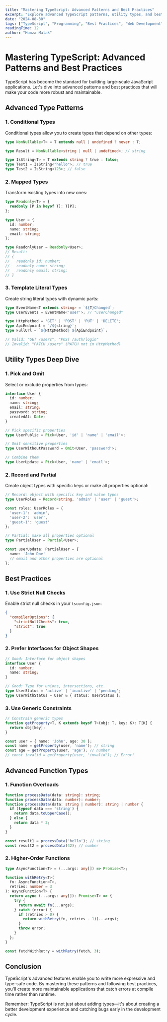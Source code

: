 ```yaml
---
title: "Mastering TypeScript: Advanced Patterns and Best Practices"
excerpt: "Explore advanced TypeScript patterns, utility types, and best practices to write more robust and maintainable code."
date: "2024-08-30"
tags: ["TypeScript", "Programming", "Best Practices", "Web Development"]
readingTime: 12
author: "Humza Malak"
---
```


# Mastering TypeScript: Advanced Patterns and Best Practices

TypeScript has become the standard for building large-scale JavaScript applications. Let's dive into advanced patterns and best practices that will make your code more robust and maintainable.

## Advanced Type Patterns

### 1. Conditional Types

Conditional types allow you to create types that depend on other types:

```typescript
type NonNullable<T> = T extends null | undefined ? never : T;

type Result = NonNullable<string | null | undefined>; // string

type IsString<T> = T extends string ? true : false;
type Test1 = IsString<"hello">; // true
type Test2 = IsString<123>; // false
```

### 2. Mapped Types

Transform existing types into new ones:

```typescript
type Readonly<T> = {
  readonly [P in keyof T]: T[P];
};

type User = {
  id: number;
  name: string;
  email: string;
};

type ReadonlyUser = Readonly<User>;
// Result:
// {
//   readonly id: number;
//   readonly name: string;
//   readonly email: string;
// }
```

### 3. Template Literal Types

Create string literal types with dynamic parts:

```typescript
type EventName<T extends string> = `${T}Changed`;
type UserEvents = EventName<'user'>; // "userChanged"

type HttpMethod = 'GET' | 'POST' | 'PUT' | 'DELETE';
type ApiEndpoint = `/${string}`;
type FullUrl = `${HttpMethod} ${ApiEndpoint}`;

// Valid: "GET /users", "POST /auth/login"
// Invalid: "PATCH /users" (PATCH not in HttpMethod)
```

## Utility Types Deep Dive

### 1. Pick and Omit

Select or exclude properties from types:

```typescript
interface User {
  id: number;
  name: string;
  email: string;
  password: string;
  createdAt: Date;
}

// Pick specific properties
type UserPublic = Pick<User, 'id' | 'name' | 'email'>;

// Omit sensitive properties
type UserWithoutPassword = Omit<User, 'password'>;

// Combine them
type UserUpdate = Pick<User, 'name' | 'email'>;
```

### 2. Record and Partial

Create object types with specific keys or make all properties optional:

```typescript
// Record: object with specific key and value types
type UserRoles = Record<string, 'admin' | 'user' | 'guest'>;

const roles: UserRoles = {
  'user-1': 'admin',
  'user-2': 'user',
  'guest-1': 'guest'
};

// Partial: make all properties optional
type PartialUser = Partial<User>;

const userUpdate: PartialUser = {
  name: 'John Doe'
  // email and other properties are optional
};
```

## Best Practices

### 1. Use Strict Null Checks

Enable strict null checks in your `tsconfig.json`:

```json
{
  "compilerOptions": {
    "strictNullChecks": true,
    "strict": true
  }
}
```

### 2. Prefer Interfaces for Object Shapes

```typescript
// Good: Interface for object shapes
interface User {
  id: number;
  name: string;
}

// Good: Type for unions, intersections, etc.
type UserStatus = 'active' | 'inactive' | 'pending';
type UserWithStatus = User & { status: UserStatus };
```

### 3. Use Generic Constraints

```typescript
// Constrain generic types
function getProperty<T, K extends keyof T>(obj: T, key: K): T[K] {
  return obj[key];
}

const user = { name: 'John', age: 30 };
const name = getProperty(user, 'name'); // string
const age = getProperty(user, 'age'); // number
// const invalid = getProperty(user, 'invalid'); // Error!
```

## Advanced Function Types

### 1. Function Overloads

```typescript
function processData(data: string): string;
function processData(data: number): number;
function processData(data: string | number): string | number {
  if (typeof data === 'string') {
    return data.toUpperCase();
  } else {
    return data * 2;
  }
}

const result1 = processData('hello'); // string
const result2 = processData(42); // number
```

### 2. Higher-Order Functions

```typescript
type AsyncFunction<T> = (...args: any[]) => Promise<T>;

function withRetry<T>(
  fn: AsyncFunction<T>,
  retries: number = 3
): AsyncFunction<T> {
  return async (...args: any[]): Promise<T> => {
    try {
      return await fn(...args);
    } catch (error) {
      if (retries > 0) {
        return withRetry(fn, retries - 1)(...args);
      }
      throw error;
    }
  };
}

const fetchWithRetry = withRetry(fetch, 3);
```

## Conclusion

TypeScript's advanced features enable you to write more expressive and type-safe code. By mastering these patterns and following best practices, you'll create more maintainable applications that catch errors at compile time rather than runtime.

Remember: TypeScript is not just about adding types—it's about creating a better development experience and catching bugs early in the development cycle.
